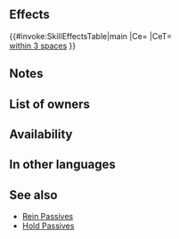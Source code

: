 {{Passive
|type=C
|name=Def/Res Hold
|exclusive=0
|canUseWeapon={{WeaponList|All}}
|canUseMove={{MoveList|Flying}}
|properties=random_owner
|1name=Def/Res Hold
|alt1name=Def Res Hold
|1tagid=SID_守備魔防の大牽制
|1cost=300
|1effect=Inflicts Def/Res-4 on foes within 3 spaces during combat.
|1required=Def/Res Rein 3
}}
==Effects==
{{#invoke:SkillEffectsTable|main
|Ce={{Eft|Temporary debuffs|Def/Res|4}}
|CeT={{Tgt|Foes}}<br>[[within 3 spaces]]
}}
==Notes==
{{Temporary debuffs}}
{{FoesCombatEffect|effect=temporary debuffs}}
==List of owners==
{{Skill Hero List}}
==Availability==
{{PassiveFocusList}}
{{PassiveDistributionList}}
{{PassiveCombatManualList}}
==In other languages==
{{OtherLanguages
|english=Def/Res Hold
|japanese=守備魔防の大牽制
|german=Ver./Res.-Halt
|spanishEU=Aguante Def/Res
|spanishLA=Aguante Def./Res.
|french=Frein Déf/Rés
|italian=Redine Dif/Res
|chineseTW=防守魔防大牽制
|portuguese=Freio Def./Res.
}}
==See also==
{{See also skills|cond=Description LIKE '%inflicts%Def/Res-%on foes within _ spaces during combat%' AND Exclusive='1'}}
* [[Rein Passives]]
* [[Skill families/C Passives#Hold|Hold Passives]]
{{Passives Navbox|C}}